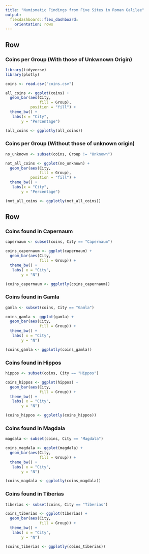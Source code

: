```yaml
---
title: "Numismatic Findings from Five Sites in Roman Galilee"
output: 
  flexdashboard::flex_dashboard:
    orientation: rows
---
```


Row 
-------------------------------------
    
### Coins per Group (With those of Unkwnown Origin)
    
```r
library(tidyverse)
library(plotly)

coins <- read.csv("coins.csv")

all_coins <- ggplot(coins) +
  geom_bar(aes(City, 
               fill = Group), 
           position = "fill") +
  theme_bw() +
   labs(x = "City",
       y = "Percentage") 

(all_coins <- ggplotly(all_coins))
```
   
### Coins per Group (Without those of unknown origin)
    
```r

no_unknown <- subset(coins, Group != "Unknown")

not_all_coins <- ggplot(no_unknown) +
  geom_bar(aes(City, 
               fill = Group), 
           position = "fill") +
  theme_bw() +
   labs(x = "City",
       y = "Percentage")

(not_all_coins <- ggplotly(not_all_coins))

```   

Row {.tabset .tabset-fade}
-------------------------------------
   
### Coins found in Capernaum {data-width=400}

```r

capernaum <- subset(coins, City == "Capernaum")

coins_capernaum <- ggplot(capernaum) +
  geom_bar(aes(City,
               fill = Group)) +
  theme_bw() +
   labs( x = "City",
       y = "N")

(coins_capernaum <- ggplotly(coins_capernaum))
```   
 
### Coins found in Gamla
    
```r
gamla <- subset(coins, City == "Gamla")

coins_gamla <- ggplot(gamla) +
  geom_bar(aes(City,
               fill = Group)) +
  theme_bw() +
   labs( x = "City",
       y = "N")

(coins_gamla <- ggplotly(coins_gamla))
```

### Coins found in Hippos
    
```r

hippos <- subset(coins, City == "Hippos")

coins_hippos <- ggplot(hippos) +
  geom_bar(aes(City,
               fill = Group)) +
  theme_bw() +
   labs( x = "City",
       y = "N")

(coins_hippos <- ggplotly(coins_hippos))

```

### Coins found in Magdala
    
```r

magdala <- subset(coins, City == "Magdala")

coins_magdala <- ggplot(magdala) +
  geom_bar(aes(City,
               fill = Group)) +
  theme_bw() +
   labs( x = "City",
       y = "N")

(coins_magdala <- ggplotly(coins_magdala))

```

### Coins found in Tiberias
    
```r

tiberias <- subset(coins, City == "Tiberias")

coins_tiberias <- ggplot(tiberias) +
  geom_bar(aes(City,
               fill = Group)) +
  theme_bw() +
   labs( x = "City",
       y = "N")

(coins_tiberias <- ggplotly(coins_tiberias))
```
